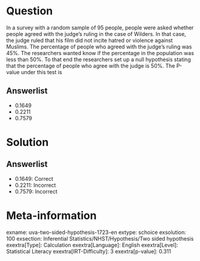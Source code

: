 Question
========

In a survey with a random sample of 95 people, people were asked whether people agreed with the judge's ruling in the case of Wilders. In that case, the judge ruled that his film did not incite hatred or violence against Muslims. The percentage of people who agreed with the judge's ruling was 45%. The researchers wanted know if the percentage in the population was less than 50%. To that end the researchers set up a null hypothesis stating that the percentage of people who agree with the judge is 50%. The P-value under this test is

Answerlist
----------

* 0.1649
* 0.2211
* 0.7579

Solution
========

Answerlist
----------

* 0.1649: Correct
* 0.2211: Incorrect
* 0.7579: Incorrect

Meta-information
================
exname: uva-two-sided-hypothesis-1723-en
extype: schoice
exsolution: 100
exsection: Inferential Statistics/NHST/Hypothesis/Two sided hypothesis
exextra[Type]: Calculation
exextra[Language]: English
exextra[Level]: Statistical Literacy
exextra[IRT-Difficulty]: 3
exextra[p-value]: 0.311
